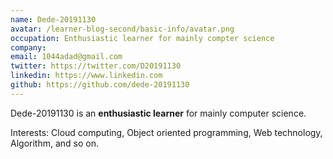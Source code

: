 ```yaml
---
name: Dede-20191130
avatar: /learner-blog-second/basic-info/avatar.png
occupation: Enthusiastic learner for mainly compter science
company:
email: 1044adad@gmail.com
twitter: https://twitter.com/D20191130
linkedin: https://www.linkedin.com
github: https://github.com/dede-20191130
---
```


Dede-20191130 is an **enthusiastic learner** for mainly computer science.

Interests: Cloud computing, Object oriented programming, Web technology, Algorithm, and so on.
